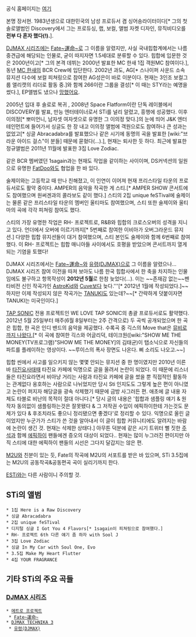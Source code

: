 공식 홈페이지는 [http://www.artisti.co.kr/ 여기]

본명 장서현. 1983년생으로 대한민국의 남성 프로듀서 겸 싱어송라이터이다[* 그의 첫 솔로앨범인 Discovery에서 그는 프로듀싱, 랩, 보컬, 앨범 자켓 디자인, 뮤직비디오를 '''전부 다 혼자 했다(!).'''].

[[DJMAX 시리즈]]에는 [[Fate~運命~]]로 그 이름을 알렸지만, 사실 국내힙합계에서는 나름 중견급에 해당되는 인물로, 굳이 따지자면 1.5세대로 분류할 수 있다. 힙합에 입문한 것은 2000년이고[* 그의 본격 데뷔는 2000년 발표한 MC 한새 1집 객원MC 참여이다.], 동년 [[MC 한새]]의 BCR Crew에 입단한다. 2002년 과도, AG[* 스나이퍼 사운드 소속 뮤지션 다수에 보컬 피쳐링으로 참여한 AG성은이 바로 이분이다. 현재는 3인조 보컬그룹 앨리캣의 리더로 활동 중.]와 함께 266이란 그룹을 결성[* 이 때는 STY라는 예명을 썼다.], EP앨범도 냈으나 [[망했어요]].

2005년 입대 후 솔로로 복귀 , 2008년 Space Flatform이란 단독 레이블에서  DISCOVERY를 발표, 만능 엔터테이너로서 STi를 널리 알렸고, 흥행에 성공했다.
이후 이의정[* 뽀미언니, 남자셋 여자셋으로 유명한 그 이의정 맞다.]의 눈에 띄어 J&K 엔터테인먼트에 들어가서 싱글도 한 장 내고 이의정 앨범에 객원으로도 참여하나 큰 성과는 없었고[* 싱글 Abracadabra를 발표했으나 같은 시기에 동명의 곡을 발표한 [wiki:"브라운 아이드 걸스"이 분들] 때문에 묻혔다(...).], 현재는 퇴사한 듯 하다. 최근에 발표한 정규앨범은 2011년 11월에 발표한 3집 Love Zodiac.

같은 BCR 멤버였던 1sagain과는 현재도 작업을 같이하는 사이이며, DS커넥션의 일원으로 유명한 [[FatDoo]]와도 협업을 한 바 있다.

술제이와는 고등학교 때 만나 친해졌고, 이 인연이 이어져 현재 프리스타일 타운의 프로듀서로도 활약 중이다. AMPER의 음악을 작곡한 게 스티.[* AMPER SHOW 콘서트에도 참여했으며 원써겐과의 콜라보도 같이 했다.] 스티의 2집 unique feSTival에 술제이는 물론 같은 프리스타일 타운의 멤버인 울티마도 참여했으며, 스티 또한 술제이와 울티마의 곡에 각각 피쳐링 참여도 했다.

스티의 가장 유명한 작업은 RH- 프로젝트로, R&B와 힙합의 크로스오버의 성격을 지니고 있다. 언더에서 오버에 이르기까지[* 5번째로 참여한 이비아가 오버그라운드 뮤지션.] 다양한 힙합 뮤지션들이 대거 참여했으며, 스티 본인도 술제이와 함께 6번째로 참여했다. 이 RH- 프로젝트는 힙합 매니아들 사이에서도 호평을 받았으며 콘서트까지 열게 되는 기염을 토했다!

DJMAX 시리즈에서는 [[Fate~運命~]]와 [[유령(DJMAX)]]으로 그 이름을 알렸으나...
DJMAX 시리즈 참여 이전을 따져 보아도 나름 한국 힙합사에서 한 축을 차지하는 인물임에도 불구하고 항목작성이 '''2012년 5월'''로 한참 늦었다(...). 이는 ~~존재감 없는~~펜타비전 신인 작곡가인 [[AstroKid]]와 [[Cuve]]보다 늦다.'''[* 2012년 1월에 작성되었다.]~~하지만 이제 작성되지 않은 작곡가는 [[TANUKI]]도 있는데?~~[* 간략하게 덧붙이자면 TANUKI는 미국인이다.]

[[TAP SONIC]] 전용 프로젝트인 WE LOVE TAP SONIC의 총괄 프로듀서로도 활약했다. 2012년 5월 25일부터 매주(6월 8일부터는 2주 간격으로) 두 곡씩 공개되었으며 한 곡은 힙합, 한 곡은 인디 밴드의 음악을 제공했다. 수록곡 중 긱스의 Move that은 [http://www.youtube.com/watch?v=w5-kBNpuYjE 뮤비로까지 나왔다.][* 이 곡에 참여한 긱스와 어글리덕, 테이크원([wiki:"SHOW ME THE MONEY(TV프로그램)"SHOW ME THE MONEY]의 김태균)이 탭소닉으로 자신들의 파트를 플레이하는 영상이다. ~~루이스의 폭사 장면도 나온다. 삐 소리도 나오고.~~]

힙합 씬에서 사고를 일으키지 않는 몇몇 안되는 뮤지션 중 한 명이였지만 2010년 이른바 [[타진요]]사태때 타진요 카페에 익명으로 글을 올려서 논란이 되었다. 이 때문에 리스너들은 타진요라면서 비아냥 거리는 사람과 타진요 카페에 글을 썼을 뿐 직접적인 활동하는 관계없다 옹호하는 사람으로 나뉘었지만 당시 Sti 인지도도 그렇게 높은 편이 아니였고 논란이 퍼지자 해당글을 광속 삭제했기 때문에 금방 사그러든 편. 애초에 글 내용 자체도 타블로 비난의 목적이 절대 아니다.[* 당시 글의 내용은 '힙합과 샘플링 얘기 & 원작자 동의없이 샘플링하는것은 잘못됐다 & 그 저작권 수입이 에픽하이한테 가는것도 문제가 있다 & 후조치라도 좋으니 정리됐으면 좋겠다'로 정리할 수 있다. 익명으로 올린 글이었지만 누군가가 스티가 쓴 것을 알아내서 이 글이 힙합 커뮤니티에도 알려지는 바람에 논란이 생긴 것. 현재는 삭제한 상태다.] 아무튼 덕분에 같은 시기 트위터 뻘 짓한 [[주석]]과 함께 [[에픽하이]] 팬들에겐 증오의 대상이 되었다.. 현재는 많이 누그러진 편이지만 아직 스티에 대한 에픽하이 팬들의 시선은 그다지 달갑지는 않은 편.

[[M2U]]와 친분이 있는 듯, Fate의 작곡에 M2U의 서포트를 받은 바 있으며, STi 3.5집에는 M2U의 공동작곡&공동편곡 곡이 실리기까지 한다.

[[ESTi]]와는 다른 사람이니 주의할 것.

== STi의 앨범 ==
 * 1집 Here is a Raw Discovery
 * 싱글 Abracadabra
 * 2집 unique feSTival
 * 디지털 싱글 I Got You 4 Flavors[* 1sagain이 피쳐링으로 참여했다.]
 * RH- 프로젝트 6th 다른 얘기 좀 하자 with Sool J
 * 3집 Love Zodiac
 * 싱글 In My Car with Soul One, Evo
 * 3.5집 Make My Heart Flutter
 * 4집 YOUR FRAGRANCE
== 기타 STi의 주요 곡들 ==
=== [[DJMAX 시리즈]] ===
 * [[메트로 프로젝트]]
  * [[Fate~運命~]]
 * [[DJMAX TECHNIKA 3]]
  * [[유령(DJMAX)]]
